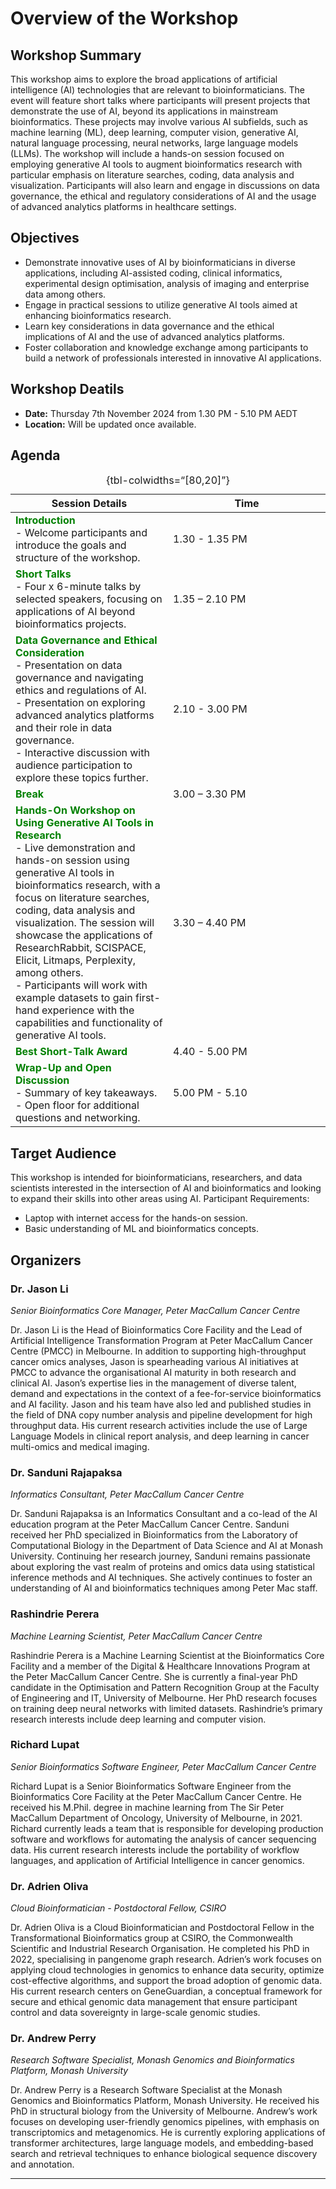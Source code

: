 
# Overview of the Workshop

## Workshop Summary

This workshop aims to explore the broad applications of artificial intelligence (AI) technologies that are relevant to bioinformaticians. The event will feature short talks where participants will present projects that demonstrate the use of AI, beyond its applications in mainstream bioinformatics. These projects may involve various AI subfields, such as machine learning (ML), deep learning, computer vision, generative AI, natural language processing, neural networks, large language models (LLMs). The workshop will include a hands-on session focused on employing generative AI tools to augment bioinformatics research with particular emphasis on literature searches, coding, data analysis and visualization. Participants will also learn and engage in discussions on data governance, the ethical and regulatory considerations of AI and the usage of advanced analytics platforms in healthcare settings.

## Objectives

-   Demonstrate innovative uses of AI by bioinformaticians in diverse applications, including AI-assisted coding, clinical informatics, experimental design optimisation, analysis of imaging and enterprise data among others.
-   Engage in practical sessions to utilize generative AI tools aimed at enhancing bioinformatics research.
-   Learn key considerations in data governance and the ethical implications of AI and the use of advanced analytics platforms.
-   Foster collaboration and knowledge exchange among participants to build a network of professionals interested in innovative AI applications.

## Workshop Deatils

-   **Date:** Thursday 7th November 2024 from 1.30 PM - 5.10 PM AEDT
-   **Location:** Will be updated once available.

## Agenda

| **Session Details** | Time |
|---|---|
| [**Introduction**]{style="color:green;"}<br>-  Welcome participants and introduce the goals and structure of the workshop. | 1.30 - 1.35 PM |
| [**Short Talks**]{style="color:green;"}<br>-  Four x 6-minute talks by selected speakers, focusing on applications of AI beyond bioinformatics projects. | 1.35 – 2.10 PM |
| [**Data Governance and Ethical Consideration**]{style="color:green;"}<br>-   Presentation on data governance and navigating ethics and regulations of AI.<br>-   Presentation on exploring advanced analytics platforms and their role in data governance.<br>-   Interactive discussion with audience participation to explore these topics further. | 2.10 - 3.00 PM |
| [**Break**]{style="color:green;"} | 3.00 – 3.30 PM |
| [**Hands-On Workshop on Using Generative AI Tools in Research**]{style="color:green;"}<br>-   Live demonstration and hands-on session using generative AI tools in bioinformatics research, with a focus on literature searches, coding, data analysis and visualization. The session will showcase the applications of ResearchRabbit, SCISPACE, Elicit, Litmaps, Perplexity, among others. <br>-   Participants will work with example datasets to gain first-hand experience with the capabilities and functionality of generative AI tools. | 3.30 – 4.40 PM |
| [**Best Short-Talk Award**]{style="color:green;"} | 4.40 - 5.00 PM |
| [**Wrap-Up and Open Discussion**]{style="color:green;"}<br>-   Summary of key takeaways.<br>-   Open floor for additional questions and networking. | 5.00 PM - 5.10 |


: {tbl-colwidths="[80,20]"}


## Target Audience

This workshop is intended for bioinformaticians, researchers, and data scientists interested in the intersection of AI and bioinformatics and looking to expand their skills into other areas using AI. Participant Requirements:

-   Laptop with internet access for the hands-on session.
-   Basic understanding of ML and bioinformatics concepts.

## Organizers

### Dr. Jason Li

*Senior Bioinformatics Core Manager, Peter MacCallum Cancer Centre*

Dr. Jason Li is the Head of Bioinformatics Core Facility and the Lead of Artificial Intelligence Transformation Program at Peter MacCallum Cancer Centre (PMCC) in Melbourne. In addition to supporting high-throughput cancer omics analyses, Jason is spearheading various AI initiatives at PMCC to advance the organisational AI maturity in both research and clinical AI. Jason’s expertise lies in the management of diverse talent, demand and expectations in the context of a fee-for-service bioinformatics and AI facility. Jason and his team have also led and published studies in the field of DNA copy number analysis and pipeline development for high throughput data. His current research activities include the use of Large Language Models in clinical report analysis, and deep learning in cancer multi-omics and medical imaging.

### Dr. Sanduni Rajapaksa

*Informatics Consultant, Peter MacCallum Cancer Centre*

Dr. Sanduni Rajapaksa is an Informatics Consultant and a co-lead of the AI education program at the Peter MacCallum Cancer Centre. Sanduni received her PhD specialized in Bioinformatics from the Laboratory of Computational Biology in the Department of Data Science and AI at Monash University. Continuing her research journey, Sanduni remains passionate about exploring the vast realm of proteins and omics data using statistical inference methods and AI techniques. She actively continues to foster an understanding of AI and bioinformatics techniques among Peter Mac staff.

### Rashindrie Perera

*Machine Learning Scientist, Peter MacCallum Cancer Centre*

Rashindrie Perera is a Machine Learning Scientist at the Bioinformatics Core Facility and a member of the Digital & Healthcare Innovations Program at the Peter MacCallum Cancer Centre. She is currently a final-year PhD candidate in the Optimisation and Pattern Recognition Group at the Faculty of Engineering and IT, University of Melbourne. Her PhD research focuses on training deep neural networks with limited datasets. Rashindrie's primary research interests include deep learning and computer vision.

### Richard Lupat

*Senior Bioinformatics Software Engineer, Peter MacCallum Cancer Centre*

Richard Lupat is a Senior Bioinformatics Software Engineer from the Bioinformatics Core Facility at the Peter MacCallum Cancer Centre. He received his M.Phil. degree in machine learning from The Sir Peter MacCallum Department of Oncology, University of Melbourne, in 2021. Richard currently leads a team that is responsible for developing production software and workflows for automating the analysis of cancer sequencing data. His current research interests include the portability of workflow languages, and application of Artificial Intelligence in cancer genomics.

### Dr. Adrien Oliva

*Cloud Bioinformatician - Postdoctoral Fellow, CSIRO*

Dr. Adrien Oliva is a Cloud Bioinformatician and Postdoctoral Fellow in the Transformational Bioinformatics group at CSIRO, the Commonwealth Scientific and Industrial Research Organisation. He completed his PhD in 2022, specialising in pangenome graph research. Adrien's work focuses on applying cloud technologies in genomics to enhance data security, optimize cost-effective algorithms, and support the broad adoption of genomic data. His current research centers on GeneGuardian, a conceptual framework for secure and ethical genomic data management that ensure participant control and data sovereignty in large-scale genomic studies.

### Dr. Andrew Perry

*Research Software Specialist, Monash Genomics and Bioinformatics Platform, Monash University*

Dr. Andrew Perry is a Research Software Specialist at the Monash Genomics and Bioinformatics Platform, Monash University. He received his PhD in structural biology from the University of Melbourne. Andrew's work focuses on developing user-friendly genomics pipelines, with emphasis on transcriptomics and metagenomics. He is currently exploring applications of transformer architectures, large language models, and embedding-based search and retrieval techniques to enhance biological sequence discovery and annotation.

------------------------------------------------------------------------
